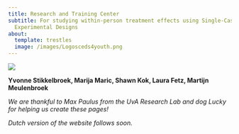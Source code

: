 ```yaml
---
title: Research and Training Center
subtitle: For studying within-person treatment effects using Single-Case
  Experimental Designs
about:
  template: trestles
  image: /images/Logosceds4youth.png
---
```

![](/images/Afbeelding2.png)

**Yvonne Stikkelbroek, Marija Maric, Shawn Kok, Laura Fetz, Martijn Meulenbroek**

_We are thankful to Max Paulus from the UvA Research Lab and dog Lucky for helping us create these pages!_ 

_Dutch version of the website follows soon._
